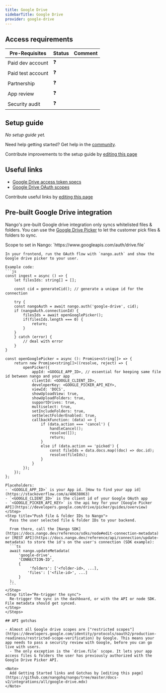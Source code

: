 ```yaml
---
title: Google Drive
sidebarTitle: Google Drive
provider: google-drive
---
```




<Overview />
<PreBuiltTooling />
<PreBuiltUseCases />

## Access requirements
| Pre-Requisites | Status | Comment|
| - | - | - |
| Paid dev account | ❓ |  |
| Paid test account | ❓ |  |
| Partnership | ❓ | |
| App review | ❓ |  |
| Security audit | ❓ | |


## Setup guide

_No setup guide yet._

<Tip>Need help getting started? Get help in the [community](https://nango.dev/slack).</Tip>

<Note>Contribute improvements to the setup guide by [editing this page](https://github.com/nangohq/nango/tree/master/docs-v2/integrations/all/google-drive.mdx)</Note>


## Useful links

-   [Google Drive access token specs](https://cloud.google.com/iam/docs/reference/sts/rest/v1/TopLevel/token#response-body)
-   [Google Drive OAuth scopes](https://developers.google.com/identity/protocols/oauth2/scopes#drive)

<Note>Contribute useful links by [editing this page](https://github.com/nangohq/nango/tree/master/docs-v2/integrations/all/google-drive.mdx)</Note>

## Pre-built Google Drive integration
Nango's pre-built Google drive integration only syncs whitelisted files & folders. You can use the [Google Drive Picker](https://developers.google.com/drive/picker/guides/overview) to let the customer pick files & folders to sync.

<Steps>
  <Step title="Auth & Show Google Drive Picker">
    Scope to set in Nango: `https://www.googleapis.com/auth/drive.file`

    In your frontend, run the OAuth flow with `nango.auth` and show the Google drive picker to your user.

    Example code:
    ```js
    const ingest = async () => {
        let filesIds: string[] = [];      
        
        const cid = generateCid(); // generate a unique id for the connection

        try {
        const nangoAuth = await nango.auth('google-drive', cid);
        if (nangoAuth.connectionId) {
            filesIds = await openGooglePicker();
            if(filesIds.length === 0) {
                return;
            }
        }
        } catch (error) {
            // deal with error
        }
    }

    const openGooglePicker = async (): Promise<string[]> => {
        return new Promise<string[]>((resolve, reject) => {
            openPicker({
                appId: <GOOGLE_APP_ID>, // essential for keeping same file id between nango and your app
                clientId: <GOOGLE_CLIENT_ID>,
                developerKey: <GOOGLE_PICKER_API_KEY>,
                viewId: 'DOCS',
                showUploadView: true,
                showUploadFolders: true,
                supportDrives: true,
                multiselect: true,
                setIncludeFolders: true,
                setSelectFolderEnabled: true,
                callbackFunction: (data) => {
                    if (data.action === 'cancel') {
                        handleCancel();
                        resolve([]);
                        return;
                    }
                    else if (data.action == 'picked') {
                        const fileIds = data.docs.map((doc) => doc.id);
                        resolve(fileIds);
                    }
                }
            });
        });
    };
  ```
  Placeholders:
  - `<GOOGLE_APP_ID>` is your App id. [How to find your app id](https://stackoverflow.com/a/40638063)
  - `<GOOGLE_CLIENT_ID>` is the client id of your Google OAuth app
  - `<GOOGLE_PICKER_API_KEY>` is the api key for your [Google Picker API](https://developers.google.com/drive/picker/guides/overview)
  </Step>
  <Step title="Push file & folder IDs to Nango">
    Pass the user selected file & folder IDs to your backend.

    From there, call the [Nango SDK](https://docs.nango.dev/reference/sdks/node#edit-connection-metadata) or [REST API](https://docs.nango.dev/reference/api/connection/update-metadata) to store the id's on the user's connection (SDK example):
    ```ts
    await nango.updateMetadata(
        'google-drive',
        'CONNECTION-ID',
        {
             'folders': ['<folder-id>, ...],
            'files': ['<file-id>', ...] 
        }
    );
    ```
  </Step>
  <Step title="Re-trigger the sync">
    Re-trigger the sync in the dashboard, or with the API or node SDK. File metadata should get synced.
  </Step>
</Steps>

## API gotchas

- Almost all Google drive scopes are ["restricted scopes"](https://developers.google.com/identity/protocols/oauth2/production-readiness/restricted-scope-verification) by Google. This means your app needs to pass a security review with Google, before you can go live with users.
    - The only exception is the `drive.file` scope. It lets your app access files & folders the user has previously authorized with the Google Drive Picker API.

<Note>
    Add Getting Started links and Gotchas by [editing this page](https://github.com/nangohq/nango/tree/master/docs-v2/integrations/all/google-drive.mdx)
</Note>
